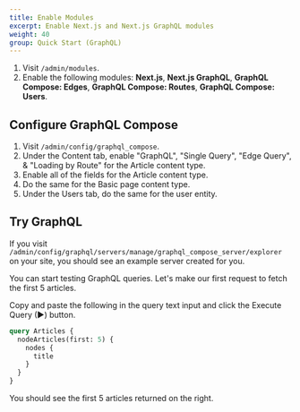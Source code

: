 ```yaml
---
title: Enable Modules
excerpt: Enable Next.js and Next.js GraphQL modules
weight: 40
group: Quick Start (GraphQL)
---
```


1. Visit `/admin/modules`.
2. Enable the following modules: **Next.js**, **Next.js GraphQL**, **GraphQL Compose: Edges**, **GraphQL Compose: Routes**, **GraphQL Compose: Users**.

## Configure GraphQL Compose

1. Visit `/admin/config/graphql_compose`.
2. Under the Content tab, enable "GraphQL", "Single Query", "Edge Query", & "Loading by Route" for the Article content type.
3. Enable all of the fields for the Article content type.
4. Do the same for the Basic page content type.
5. Under the Users tab, do the same for the user entity.

## Try GraphQL

If you visit `/admin/config/graphql/servers/manage/graphql_compose_server/explorer` on your site, you should see an example server created for you.

You can start testing GraphQL queries. Let's make our first request to fetch the first 5 articles.

Copy and paste the following in the query text input and click the Execute Query (▶) button.

```graphql
query Articles {
  nodeArticles(first: 5) {
    nodes {
      title
    }
  }
}
```

You should see the first 5 articles returned on the right.
